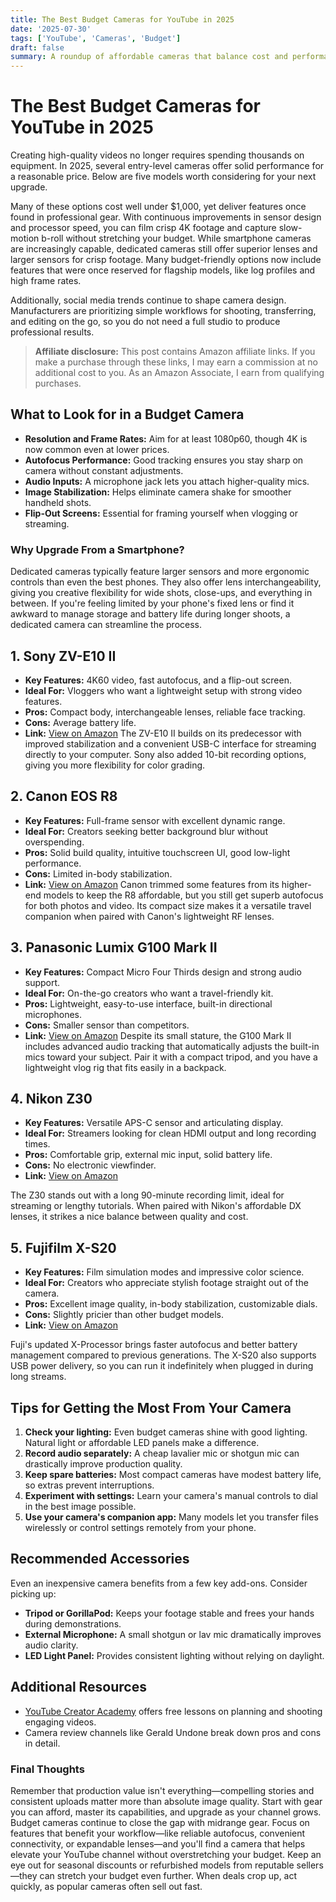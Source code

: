 ```yaml
---
title: The Best Budget Cameras for YouTube in 2025
date: '2025-07-30'
tags: ['YouTube', 'Cameras', 'Budget']
draft: false
summary: A roundup of affordable cameras that balance cost and performance for aspiring YouTubers in 2025.
---
```


# The Best Budget Cameras for YouTube in 2025

Creating high-quality videos no longer requires spending thousands on equipment. In 2025, several entry-level cameras offer solid performance for a reasonable price. Below are five models worth considering for your next upgrade.

Many of these options cost well under $1,000, yet deliver features once found in professional gear. With continuous improvements in sensor design and processor speed, you can film crisp 4K footage and capture slow-motion b-roll without stretching your budget.
While smartphone cameras are increasingly capable, dedicated cameras still offer superior lenses and larger sensors for crisp footage. Many budget-friendly options now include features that were once reserved for flagship models, like log profiles and high frame rates.

Additionally, social media trends continue to shape camera design. Manufacturers are prioritizing simple workflows for shooting, transferring, and editing on the go, so you do not need a full studio to produce professional results.

> **Affiliate disclosure:** This post contains Amazon affiliate links. If you make a purchase through these links, I may earn a commission at no additional cost to you. As an Amazon Associate, I earn from qualifying purchases.
## What to Look for in a Budget Camera

- **Resolution and Frame Rates:** Aim for at least 1080p60, though 4K is now common even at lower prices.
- **Autofocus Performance:** Good tracking ensures you stay sharp on camera without constant adjustments.
- **Audio Inputs:** A microphone jack lets you attach higher-quality mics.
- **Image Stabilization:** Helps eliminate camera shake for smoother handheld shots.
- **Flip-Out Screens:** Essential for framing yourself when vlogging or streaming.

### Why Upgrade From a Smartphone?

Dedicated cameras typically feature larger sensors and more ergonomic controls than even the best phones. They also offer lens interchangeability, giving you creative flexibility for wide shots, close-ups, and everything in between. If you're feeling limited by your phone's fixed lens or find it awkward to manage storage and battery life during longer shoots, a dedicated camera can streamline the process.


## 1. Sony ZV-E10 II

- **Key Features:** 4K60 video, fast autofocus, and a flip-out screen.
- **Ideal For:** Vloggers who want a lightweight setup with strong video features.
- **Pros:** Compact body, interchangeable lenses, reliable face tracking.
- **Cons:** Average battery life.
- **Link:** [View on Amazon](https://www.amazon.com/dp/B0EXAMPLE/?tag=ajstudios09-21)
The ZV-E10 II builds on its predecessor with improved stabilization and a convenient USB-C interface for streaming directly to your computer. Sony also added 10-bit recording options, giving you more flexibility for color grading.

## 2. Canon EOS R8

- **Key Features:** Full-frame sensor with excellent dynamic range.
- **Ideal For:** Creators seeking better background blur without overspending.
- **Pros:** Solid build quality, intuitive touchscreen UI, good low-light performance.
- **Cons:** Limited in-body stabilization.
- **Link:** [View on Amazon](https://www.amazon.com/dp/B0CANONR8/?tag=ajstudios09-21)
Canon trimmed some features from its higher-end models to keep the R8 affordable, but you still get superb autofocus for both photos and video. Its compact size makes it a versatile travel companion when paired with Canon's lightweight RF lenses.

## 3. Panasonic Lumix G100 Mark II

- **Key Features:** Compact Micro Four Thirds design and strong audio support.
- **Ideal For:** On-the-go creators who want a travel-friendly kit.
- **Pros:** Lightweight, easy-to-use interface, built-in directional microphones.
- **Cons:** Smaller sensor than competitors.
- **Link:** [View on Amazon](https://www.amazon.com/dp/B0LUMIXG100/?tag=ajstudios09-21)
Despite its small stature, the G100 Mark II includes advanced audio tracking that automatically adjusts the built-in mics toward your subject. Pair it with a compact tripod, and you have a lightweight vlog rig that fits easily in a backpack.

## 4. Nikon Z30

- **Key Features:** Versatile APS-C sensor and articulating display.
- **Ideal For:** Streamers looking for clean HDMI output and long recording times.
- **Pros:** Comfortable grip, external mic input, solid battery life.
- **Cons:** No electronic viewfinder.
- **Link:** [View on Amazon](https://www.amazon.com/dp/B0NIKONZ30/?tag=ajstudios09-21)

The Z30 stands out with a long 90-minute recording limit, ideal for streaming or lengthy tutorials. When paired with Nikon's affordable DX lenses, it strikes a nice balance between quality and cost.
## 5. Fujifilm X-S20

- **Key Features:** Film simulation modes and impressive color science.
- **Ideal For:** Creators who appreciate stylish footage straight out of the camera.
- **Pros:** Excellent image quality, in-body stabilization, customizable dials.
- **Cons:** Slightly pricier than other budget models.
- **Link:** [View on Amazon](https://www.amazon.com/dp/B0FUJIFILMXS20/?tag=ajstudios09-21)

Fuji's updated X-Processor brings faster autofocus and better battery management compared to previous generations. The X-S20 also supports USB power delivery, so you can run it indefinitely when plugged in during long streams.
## Tips for Getting the Most From Your Camera

1. **Check your lighting:** Even budget cameras shine with good lighting. Natural light or affordable LED panels make a difference.
2. **Record audio separately:** A cheap lavalier mic or shotgun mic can drastically improve production quality.
3. **Keep spare batteries:** Most compact cameras have modest battery life, so extras prevent interruptions.
4. **Experiment with settings:** Learn your camera's manual controls to dial in the best image possible.
5. **Use your camera's companion app:** Many models let you transfer files wirelessly or control settings remotely from your phone.

## Recommended Accessories

Even an inexpensive camera benefits from a few key add-ons. Consider picking up:
- **Tripod or GorillaPod:** Keeps your footage stable and frees your hands during demonstrations.
- **External Microphone:** A small shotgun or lav mic dramatically improves audio clarity.
- **LED Light Panel:** Provides consistent lighting without relying on daylight.

## Additional Resources

- [YouTube Creator Academy](https://creatoracademy.youtube.com) offers free lessons on planning and shooting engaging videos.
- Camera review channels like Gerald Undone break down pros and cons in detail.

### Final Thoughts

Remember that production value isn't everything—compelling stories and consistent uploads matter more than absolute image quality. Start with gear you can afford, master its capabilities, and upgrade as your channel grows.
Budget cameras continue to close the gap with midrange gear. Focus on features that benefit your workflow—like reliable autofocus, convenient connectivity, or expandable lenses—and you'll find a camera that helps elevate your YouTube channel without overstretching your budget.
Keep an eye out for seasonal discounts or refurbished models from reputable sellers—they can stretch your budget even further. When deals crop up, act quickly, as popular cameras often sell out fast.
